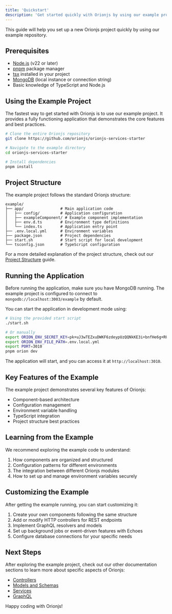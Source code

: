 ```yaml
---
title: 'Quickstart'
description: 'Get started quickly with Orionjs by using our example project'
---
```


This guide will help you set up a new Orionjs project quickly by using our example repository.

## Prerequisites

- [Node.js](https://nodejs.org/) (v22 or later)
- [pnpm](https://pnpm.io/) package manager
- [tsx](https://tsx.is/) installed in your project
- [MongoDB](https://www.mongodb.com/) (local instance or connection string)
- Basic knowledge of TypeScript and Node.js

## Using the Example Project

The fastest way to get started with Orionjs is to use our example project. It provides a fully functioning application that demonstrates the core features and best practices.

```bash
# Clone the entire Orionjs repository
git clone https://github.com/orionjs/orionjs-services-starter

# Navigate to the example directory
cd orionjs-services-starter

# Install dependencies
pnpm install
```

## Project Structure

The example project follows the standard Orionjs structure:

```
example/
├── app/                # Main application code
│   ├── config/         # Application configuration
│   ├── exampleComponent/ # Example component implementation
│   ├── env.d.ts        # Environment type definitions
│   └── index.ts        # Application entry point
├── .env.local.yml      # Environment variables
├── package.json        # Project dependencies
├── start.sh            # Start script for local development
└── tsconfig.json       # TypeScript configuration
```

For a more detailed explanation of the project structure, check out our [Project Structure](/overview/project-structure) guide.

## Running the Application

Before running the application, make sure you have MongoDB running. The example project is configured to connect to `mongodb://localhost:3003/example` by default.

You can start the application in development mode using:

```bash
# Using the provided start script
./start.sh

# Or manually
export ORION_ENV_SECRET_KEY=pk+uJ3wTEZxuDWKF6zdeypUzQQNkKE3i+bnfHe6g+RU=
export ORION_ENV_FILE_PATH=.env.local.yml
export PORT=3010
pnpm orion dev
```

The application will start, and you can access it at `http://localhost:3010`.

## Key Features of the Example

The example project demonstrates several key features of Orionjs:

- Component-based architecture
- Configuration management
- Environment variable handling
- TypeScript integration
- Project structure best practices

## Learning from the Example

We recommend exploring the example code to understand:

1. How components are organized and structured
2. Configuration patterns for different environments
3. The integration between different Orionjs modules
4. How to set up and manage environment variables securely

## Customizing the Example

After getting the example running, you can start customizing it:

1. Create your own components following the same structure
2. Add or modify HTTP controllers for REST endpoints
3. Implement GraphQL resolvers and models
4. Set up background jobs or event-driven features with Echoes
5. Configure database connections for your specific needs

## Next Steps

After exploring the example project, check out our other documentation sections to learn more about specific aspects of Orionjs:

- [Controllers](/overview/controllers/overview)
- [Models and Schemas](/overview/essentials/schemas)
- [Services](/overview/essentials/services)
- [GraphQL](/overview/essentials/graphql)

Happy coding with Orionjs!

